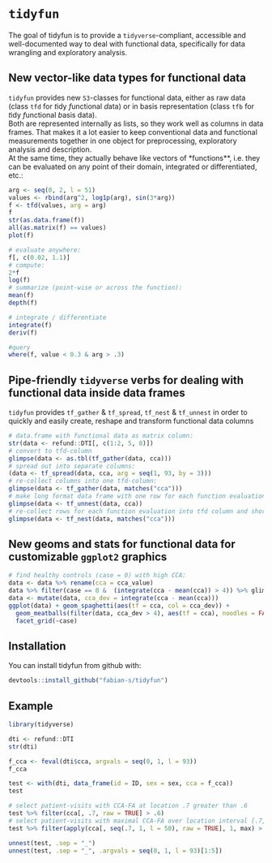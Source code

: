 # `tidyfun`

The goal of tidyfun is to provide a `tidyverse`-compliant, accessible and well-documented way to deal with functional data, specifically for data wrangling and exploratory analysis.  

## New vector-like data types for functional data

`tidyfun` provides new `S3`-classes for functional data, either as raw data (class `tfd` for *t*idy *f*unctional *d*ata) or in basis representation (class `tfb` for *t*idy *f*unctional *b*asis data).  
Both are represented internally as lists, so they work well as columns in data frames. That makes it a lot easier to keep conventional data and functional measurements together in one object for preprocessing, exploratory analysis and description.  
At the same time, they actually behave like vectors of *functions**, i.e. they can be evaluated on any point of their domain, integrated or differentiated, etc.:

```r
arg <- seq(0, 2, l = 51)
values <- rbind(arg^2, log1p(arg), sin(3*arg))
f <- tfd(values, arg = arg) 
f
str(as.data.frame(f))
all(as.matrix(f) == values)
plot(f)
```
```r
# evaluate anywhere:
f[, c(0.02, 1.1)]
# compute:
2*f
log(f)
# summarize (point-wise or across the function):
mean(f)
depth(f)

# integrate / differentiate
integrate(f)
deriv(f)

#query
where(f, value < 0.3 & arg > .3)
```

## Pipe-friendly `tidyverse` verbs for dealing with functional data inside data frames

`tidyfun` provides `tf_gather` & `tf_spread`, `tf_nest` & `tf_unnest`
in order to quickly and easily create, reshape and transform functional data columns 

```r
# data.frame with functional data as matrix column:
str(data <- refund::DTI[, c(1:2, 5, 8)])
# convert to tfd-column
glimpse(data <- as.tbl(tf_gather(data, cca)))
# spread out into separate columns:
(data <- tf_spread(data, cca, arg = seq(1, 93, by = 3)))
# re-collect columns into one tfd-column:
glimpse(data <- tf_gather(data, matches("cca")))
# make long format data frame with one row for each function evaluation:
glimpse(data <- tf_unnest(data, cca))
# re-collect rows for each function evaluation into tfd column and shorter table:
glimpse(data <- tf_nest(data, matches("cca")))
```

## New geoms and stats for functional data for customizable `ggplot2` graphics

```r
# find healthy controls (case = 0) with high CCA:
data <- data %>% rename(cca = cca_value)
data %>% filter(case == 0 &  (integrate(cca - mean(cca)) > 4)) %>% glimpse
data <- mutate(data, cca_dev = integrate(cca - mean(cca)))
ggplot(data) + geom_spaghetti(aes(tf = cca, col = cca_dev)) + 
  geom_meatballs(filter(data, cca_dev > 4), aes(tf = cca), noodles = FALSE) + 
  facet_grid(~case)
```




## Installation

You can install tidyfun from github with:

``` r
devtools::install_github("fabian-s/tidyfun")
```

## Example

```r
library(tidyverse)

dti <- refund::DTI
str(dti)

f_cca <- feval(dti$cca, argvals = seq(0, 1, l = 93))
f_cca

test <- with(dti, data_frame(id = ID, sex = sex, cca = f_cca))
test

# select patient-visits with CCA-FA at location .7 greater than .6
test %>% filter(cca[, .7, raw = TRUE] > .6)
# select patient-visits with maximal CCA-FA over location interval [.7, 1]  greater than .8
test %>% filter(apply(cca[, seq(.7, 1, l = 50), raw = TRUE], 1, max) > .8)

unnest(test, .sep = "_")
unnest(test, .sep = "_", .argvals = seq(0, 1, l = 93)[1:5])

```
